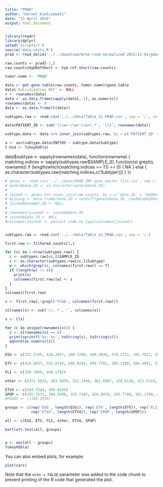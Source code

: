 ```yaml
---
title: "PRAD"
author: "Kornel Kiełczewski"
date: "13 April 2016"
output: html_document
---
```



```r
library(readr)
library(dplyr)
setwd('scripts/r')
source('data-utils.R')
prad <- read_delim('../../download/mrna-rsem-normalized-2015-11-01/gdac.broadinstitute.org_PRAD.Merge_rnaseqv2__illuminahiseq_rnaseqv2__unc_edu__Level_3__RSEM_genes_normalized__data.Level_3.2015110100.0.0/PRAD.rnaseqv2__illuminahiseq_rnaseqv2__unc_edu__Level_3__RSEM_genes_normalized__data.data.txt', delim = '\t')

raw.counts <- prad[-1,]
raw.counts$HybRefShort <- hyb.ref.short(raw.counts)

tumor.name <- 'PRAD'

data <- get.gene.table(raw.counts, tumor.name)$gene.table 
data$`Hybridization REF` <- NULL
r <- rownames(data)
data <- as.data.frame(sapply(data[,-1], as.numeric))
rownames(data) <- r
data <- as.data.frame(t(data))

subtypes.raw <- read.csv('../../data/Table_S1_PRAD.csv', sep = ';', stringsAsFactors = F)

data$PATIENT_ID <- sub('(\\w+-\\w+-\\w+).*', '\\1', rownames(data))

subtype.data <- data %>% inner_join(subtypes.raw, by = c('PATIENT_ID' = 'PATIENT_ID'))

a <- aov(subtype.data$ZNF195 ~ subtype.data$Subtype)
t.hsd <- TukeyHSD(a)
```



data$subtype <- sapply(rownames(data), function(rowname) {
  matching.indices <- sapply(subtypes.raw$SAMPLE_ID, function(s) grepl(s, rowname))
  if (length(which(matching.indices == T)) == 0) {
    NA
  } else {
    as.character(subtypes.raw[matching.indices,c('Subtype')])
  }
})


```r
# genes <- read.csv('../../data/KRAB ZNF gene master list.csv', sep = '\t')
# genes$Gene.ID <- as.character(genes$Gene.ID)
# 
# joined <- genes %>% inner_join(raw.counts, by = c('Gene.ID' = 'HybRefShort'))
# missing <- data.frame(Gene.ID = setdiff(genes$Gene.ID, rawdata$HybRefShort), tumor = tumor.name)
# joined$Ensembl.ID <- NULL  
# 
# rownames(joined) <- joined$Gene.ID
# joined$Gene.ID <- NULL
#colnames(joined) <- patient.code.to.type(colnames(joined))


subtypes.raw <- read.csv('../../data/Table_S1_PRAD.csv', sep = ';')

first.row <- filtered.counts[1,]

for (cc in 1:nrow(subtypes.raw)) {
  c <- subtypes.raw[cc,]$SAMPLE_ID
  s <- as.character(subtypes.raw[cc,]$Subtype)
  w <- which(grepl(c, colnames(first.row)) == T)
  if (length(w) != 0){
    print(s)
    colnames(first.row)[w] <- s
  }
}
colnames(first.row)

x <- first.row[,!grepl('TCGA', colnames(first.row))]

colnames(x) <- sub('\\..*', '', colnames(x))

x <- t(x)

for (c in unique(rownames(x))) {
  z <- x[rownames(x) == c]
  print(sprintf('%s: %s', toString(c), toString(z)))
  qqnorm(as.numeric(z))
}

ESG <- c(311.5345, 428.2857, 280.7298, 440.2036, 578.3722, 305.7823, 354.6479, 367.0954, 293.8747, 467.7501, 433.7126, 420.2765, 424.0401, 433.6328, 511.7574, 279.9685, 613.5820, 353.6156, 346.9157, 380.0635, 301.7751, 360.1066, 281.3469, 328.7106, 304.6062, 359.3305, 259.6416, 346.2810, 472.5111, 393.5549, 346.9773, 551.4833, 343.7981, 313.6852, 339.9259, 287.0407, 595.4845, 423.5650, 446.7393, 491.4034, 363.6708, 430.2885, 394.9822, 480.6950, 281.7431, 292.2780, 392.8049, 738.9306, 501.2686, 395.5990, 433.9623, 319.7821, 641.9805)

ETV <- c(416.6837, 552.9744, 546.9244, 494.7781, 309.3180, 384.4891, 334.7639, 356.8655, 453.9823, 358.1565, 393.3579)

FLI <- c(350.7069, 339.1792)

other <- c(371.5823, 283.5050, 321.2446, 361.6087, 328.6128, 411.5724, 399.5368, 346.2312, 271.5988, 342.9395, 252.8289, 348.9455, 392.9978, 227.6577, 394.5098, 349.3617, 370.0034, 386.1359, 261.9146, 291.9540, 506.6927, 254.6191, 270.5036, 359.9865, 454.5061)

ETV4 <- c(204.7244, 505.0195)
SPOP <- c(395.3571, 300.5498, 325.7185, 326.9079, 245.7786, 281.1780, 430.4668, 397.0917, 325.9164, 470.9302, 343.7599)
#FOXA1 <- c(280.2956)

groups <- c(rep('ESG', length(ESG)), rep('ETV', length(ETV)), rep('FLI', length(FLI)), rep('other', length(other)), 
            rep('ETV4', length(ETV4)), rep('SPOP', length(SPOP)))

all <- c(ESG, ETV, FLI, other, ETV4, SPOP)

bartlett.test(all, groups)


a <- aov(all ~ groups)
TukeyHSD(a)

```

You can also embed plots, for example:

```r
plot(cars)
```

Note that the `echo = FALSE` parameter was added to the code chunk to prevent printing of the R code that generated the plot.
